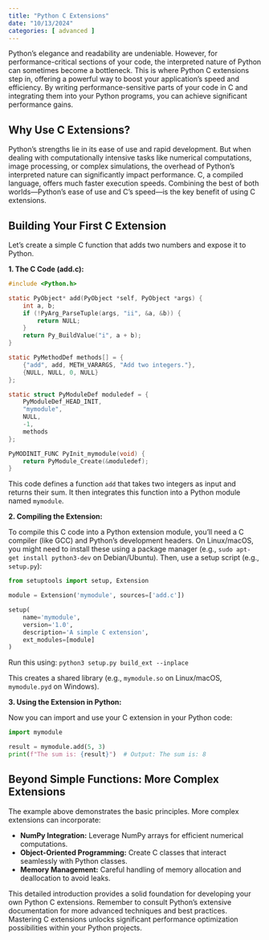 ```yaml
---
title: "Python C Extensions"
date: "10/13/2024"
categories: [ advanced ]
---
```



Python's elegance and readability are undeniable.  However, for performance-critical sections of your code, the interpreted nature of Python can sometimes become a bottleneck. This is where Python C extensions step in, offering a powerful way to boost your application's speed and efficiency.  By writing performance-sensitive parts of your code in C and integrating them into your Python programs, you can achieve significant performance gains.

## Why Use C Extensions?

Python's strengths lie in its ease of use and rapid development.  But when dealing with computationally intensive tasks like numerical computations, image processing, or complex simulations, the overhead of Python's interpreted nature can significantly impact performance.  C, a compiled language, offers much faster execution speeds.  Combining the best of both worlds—Python's ease of use and C's speed—is the key benefit of using C extensions.


## Building Your First C Extension

Let's create a simple C function that adds two numbers and expose it to Python.

**1. The C Code (add.c):**

```c
#include <Python.h>

static PyObject* add(PyObject *self, PyObject *args) {
    int a, b;
    if (!PyArg_ParseTuple(args, "ii", &a, &b)) {
        return NULL;
    }
    return Py_BuildValue("i", a + b);
}

static PyMethodDef methods[] = {
    {"add", add, METH_VARARGS, "Add two integers."},
    {NULL, NULL, 0, NULL}
};

static struct PyModuleDef moduledef = {
    PyModuleDef_HEAD_INIT,
    "mymodule",
    NULL,
    -1,
    methods
};

PyMODINIT_FUNC PyInit_mymodule(void) {
    return PyModule_Create(&moduledef);
}
```

This code defines a function `add` that takes two integers as input and returns their sum.  It then integrates this function into a Python module named `mymodule`.

**2. Compiling the Extension:**

To compile this C code into a Python extension module, you'll need a C compiler (like GCC) and Python's development headers. On Linux/macOS, you might need to install these using a package manager (e.g., `sudo apt-get install python3-dev` on Debian/Ubuntu).  Then, use a setup script (e.g., `setup.py`):

```python
from setuptools import setup, Extension

module = Extension('mymodule', sources=['add.c'])

setup(
    name='mymodule',
    version='1.0',
    description='A simple C extension',
    ext_modules=[module]
)
```

Run this using: `python3 setup.py build_ext --inplace`

This creates a shared library (e.g., `mymodule.so` on Linux/macOS, `mymodule.pyd` on Windows).

**3. Using the Extension in Python:**

Now you can import and use your C extension in your Python code:

```python
import mymodule

result = mymodule.add(5, 3)
print(f"The sum is: {result}")  # Output: The sum is: 8
```


##  Beyond Simple Functions:  More Complex Extensions

The example above demonstrates the basic principles.  More complex extensions can incorporate:

* **NumPy Integration:**  Leverage NumPy arrays for efficient numerical computations.
* **Object-Oriented Programming:**  Create C classes that interact seamlessly with Python classes.
* **Memory Management:**  Careful handling of memory allocation and deallocation to avoid leaks.


This detailed introduction provides a solid foundation for developing your own Python C extensions.  Remember to consult Python's extensive documentation for more advanced techniques and best practices.  Mastering C extensions unlocks significant performance optimization possibilities within your Python projects.

